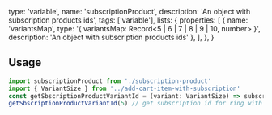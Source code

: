   type: 'variable',
  name: 'subscriptionProduct',
  description: 'An object with subscription products ids',
  tags: ['variable'],
  lists: {
    properties: [
      { name: 'variantsMap', type: '{ variantsMap: Record<5 | 6 | 7 | 8 | 9 | 10, number> }', description: 'An object with subscription products ids' },
    ],
  },
}

## Usage

```ts
import subscriptionProduct from './subscription-product'
import { VariantSize } from '../add-cart-item-with-subscription'
const getSbscriptionProductVariantId = (variant: VariantSize) => subscriptionProduct.variantsMap[variant]
getSbscriptionProductVariantId(5) // get subscription id for ring with size 5
```